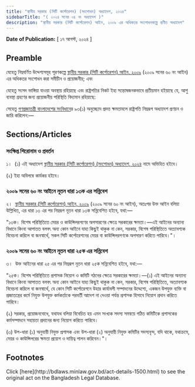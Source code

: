 ```yaml
---
title: "স্থানীয় সরকার (সিটি কর্পোরেশন) (সংশোধন) অধ্যাদেশ, ২০২৪"
sidebarTitle: "( ২০২৪ সনের ০৪ নং অধ্যাদেশ )"
description: "স্থানীয় সরকার (সিটি কর্পোরেশন) আইন, ২০০৯ এর অধিকতর সংশোধনকল্পে প্রণীত অধ্যাদেশ"
---
```


**Date of Publication:** [ ১৭ আগস্ট, ২০২৪ ]

## Preamble

যেহেতু নিম্নবর্ণিত উদ্দেশ্যসমূহ পূরণকল্পে [স্থানীয় সরকার (সিটি কর্পোরেশন) আইন, ২০০৯](/laws/act-1026 "স্থানীয় সরকার (সিটি কর্পোরেশন) আইন, ২০০৯") (২০০৯ সনের ৬০ নং আইন) এর অধিকতর সংশোধন করা সমীচীন ও প্রয়োজনীয়; এবং

যেহেতু সংসদ ভাঙ্গিয়া যাওয়া অবস্থায় রহিয়াছে এবং রাষ্ট্রপতির নিকট ইহা সন্তোষজনকভাবে প্রতীয়মান হইয়াছে যে, আশু ব্যবস্থা গ্রহণের জন্য প্রয়োজনীয় পরিস্থিতি বিদ্যমান রহিয়াছে:

সেহেতু [গণপ্রজাতন্ত্রী বাংলাদেশের সংবিধান](/act-957.html "গণপ্রজাতন্ত্রী বাংলাদেশের সংবিধান")ের ৯৩(১) অনুচ্ছেদে প্রদত্ত ক্ষমতাবলে রাষ্ট্রপতি নিম্নরূপ অধ্যাদেশ প্রণয়ন ও জারি করিলেন:—

## Sections/Articles

### সংক্ষিপ্ত শিরোনাম ও প্রবর্তন

১।  (১) এই অধ্যাদেশ [স্থানীয় সরকার (সিটি কর্পোরেশন) (সংশোধন) অধ্যাদেশ, ২০২৪](/laws/act-1500 "স্থানীয় সরকার (সিটি কর্পোরেশন) (সংশোধন) অধ্যাদেশ, ২০২৪") নামে অভিহিত হইবে।

(২) ইহা অবিলম্বে কার্যকর হইবে।

### ২০০৯ সনের ৬০ নং আইনে নূতন ধারা ১৩ক এর সন্নিবেশ

২।  [স্থানীয় সরকার (সিটি কর্পোরেশন) আইন, ২০০৯](/laws/act-1026 "স্থানীয় সরকার (সিটি কর্পোরেশন) আইন, ২০০৯") (২০০৯ সনের ৬০ নং আইন), অতঃপর উক্ত আইন বলিয়া উল্লিখিত, এর ধারা ১৩ এর পর নিম্নরূপ নূতন ধারা ১৩ক সন্নিবেশিত হইবে, যথা:—

"১৩ক। বিশেষ পরিস্থিতিতে মেয়র ও কাউন্সিলরগণের অপসারণের ক্ষেত্রে সরকারের ক্ষমতা।—এই আইনের অন্যান্য বিধানে কিংবা আপাতত বলবৎ অন্য কোন আইনে যাহা কিছুই থাকুক না কেন, সরকার, বিশেষ পরিস্থিতিতে অত্যাবশ্যক বিবেচনা করিলে বা জনস্বার্থে, সকল সিটি কর্পোরেশনের মেয়র বা কাউন্সিলরগণকে অপসারণ করিতে পারিবে।"।

### ২০০৯ সনের ৬০ নং আইনে নূতন ধারা ২৫ক এর সন্নিবেশ

৩।  উক্ত আইনের ধারা ২৫ এর পর নিম্নরূপ নূতন ধারা ২৫ক সন্নিবেশিত হইবে, যথা:—

"২৫ক। বিশেষ পরিস্থিতিতে প্রশাসক নিয়োগ ও কমিটি গঠনের ক্ষেত্রে সরকারের ক্ষমতা।—(১) এই আইনের অন্যান্য বিধানে কিংবা আপাতত বলবৎ অন্য কোন আইনে যাহা কিছুই থাকুক না কেন, সরকার, বিশেষ পরিস্থিতিতে, অত্যাবশ্যক বিবেচনা করিলে বা জনস্বার্থে, যে কোন সিটি কর্পোরেশনে উহার কার্যাবলী সম্পাদনের উদ্দেশ্যে, একজন উপযুক্ত ব্যক্তি বা প্রজাতন্ত্রের কর্মে নিযুক্ত উপযুক্ত কর্মকর্তাকে পরবর্তী আদেশ না দেওয়া পর্যন্ত প্রশাসক হিসাবে নিয়োগ প্রদান করিতে পারিবে।

(২) সরকার, প্রয়োজনবোধে, যথাযথ বলিয়া বিবেচিত হয় এমন সংখ্যক সদস্য সমন্বয়ে গঠিত কমিটিকে প্রশাসকের কর্মসম্পাদনে সহায়তা প্রদানের জন্য নিয়োগ করিতে পারিবে।

(৩) উপ-ধারা (১) অনুযায়ী নিযুক্ত প্রশাসক এবং উপ-ধারা (২) অনুযায়ী নিযুক্ত কমিটির সদস্যবৃন্দ, যদি থাকে, যথাক্রমে, মেয়র ও কাউন্সিলরের ক্ষমতা প্রয়োগ ও দায়িত্ব পালন করিবেন।"।

## Footnotes

<Note>
  Click [here](http://bdlaws.minlaw.gov.bd/act-details-1500.html) to see the original act on the Bangladesh Legal Database.
</Note>
